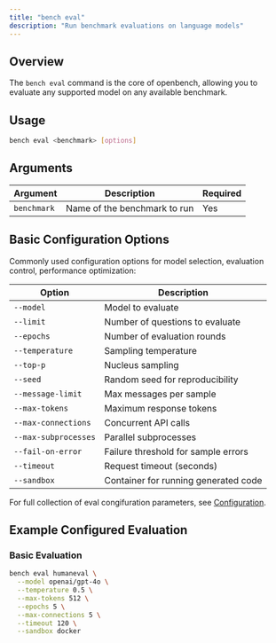 ```yaml
---
title: "bench eval"
description: "Run benchmark evaluations on language models"
---
```


## Overview

The `bench eval` command is the core of openbench, allowing you to evaluate any supported model on any available benchmark.

## Usage

```bash
bench eval <benchmark> [options]
```

## Arguments

| Argument | Description | Required |
|----------|-------------|----------|
| `benchmark` | Name of the benchmark to run | Yes |

## Basic Configuration Options

Commonly used configuration options for model selection, evaluation control, performance optimization:

| Option | Description |
|--------|-------------|
| `--model` | Model to evaluate
| `--limit` | Number of questions to evaluate
| `--epochs` | Number of evaluation rounds
| `--temperature` | Sampling temperature
| `--top-p` | Nucleus sampling
| `--seed` | Random seed for reproducibility
| `--message-limit` | Max messages per sample
| `--max-tokens` | Maximum response tokens
| `--max-connections` | Concurrent API calls
| `--max-subprocesses` | Parallel subprocesses
| `--fail-on-error` | Failure threshold for sample errors
| `--timeout` | Request timeout (seconds)
| `--sandbox` | Container for running generated code

For full collection of eval congifuration parameters, see [Configuration](/configuration).

## Example Configured Evaluation

### Basic Evaluation

```bash
bench eval humaneval \
  --model openai/gpt-4o \
  --temperature 0.5 \
  --max-tokens 512 \
  --epochs 5 \
  --max-connections 5 \
  --timeout 120 \
  --sandbox docker
```
